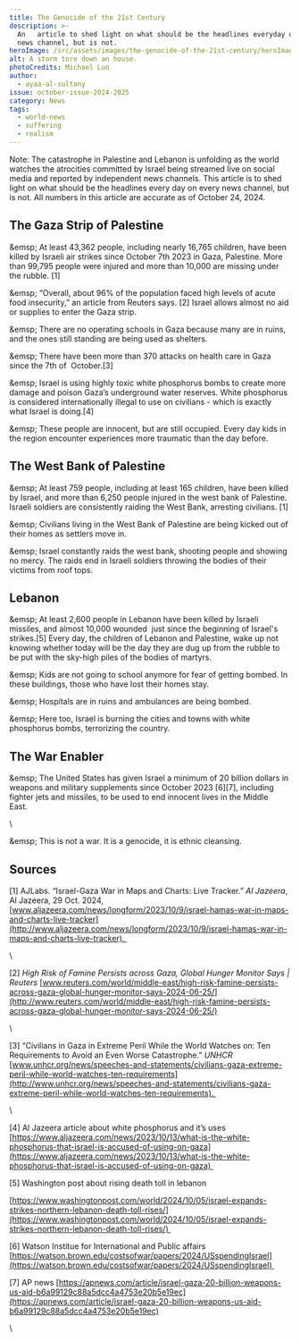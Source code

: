 ```yaml
---
title: The Genocide of the 21st Century
description: >-
  An   article to shed light on what should be the headlines everyday on every
  news channel, but is not.
heroImage: /src/assets/images/the-genocide-of-the-21st-century/heroImage.jpg
alt: A storm tore down an house.
photoCredits: Michael Luo
author:
  - ayaa-al-sultany
issue: october-issue-2024-2025
category: News
tags:
  - world-news
  - suffering
  - realism
---
```

Note: The catastrophe in Palestine and Lebanon is unfolding as the world watches the atrocities committed by Israel being streamed live on social media and reported by independent news channels. This article is to shed light on what should be the headlines every day on every news channel, but is not. All numbers in this article are accurate as of October 24, 2024.

## The Gaza Strip of Palestine

\&emsp; At least 43,362 people, including nearly 16,765 children, have been killed by Israeli air strikes since October 7th 2023 in Gaza, Palestine. More than 99,795 people were injured and more than 10,000 are missing under the rubble. \[1] 

\&emsp; “Overall, about 96% of the population faced high levels of acute food insecurity,” an article from Reuters says. \[2] Israel allows almost no aid or supplies to enter the Gaza strip. 

\&emsp; There are no operating schools in Gaza because many are in ruins, and the ones still standing are being used as shelters. 

\&emsp; There have been more than 370 attacks on health care in Gaza since the 7th of  October.\[3]

\&emsp; Israel is using highly toxic white phosphorus bombs to create more damage and poison Gaza’s underground water reserves. White phosphorus is considered internationally illegal to use on civilians - which is exactly what Israel is doing.\[4]

\&emsp; These people are innocent, but are still occupied. Every day kids in the region encounter experiences more traumatic than the day before. 

## The West Bank of Palestine

\&emsp; At least 759 people, including at least 165 children, have been killed by Israel, and more than 6,250 people injured in the west bank of Palestine. Israeli soldiers are consistently raiding the West Bank, arresting civilians. \[1]

\&emsp; Civilians living in the West Bank of Palestine are being kicked out of their homes as settlers move in. 

\&emsp; Israel constantly raids the west bank, shooting people and showing no mercy. The raids end in Israeli soldiers throwing the bodies of their victims from roof tops. 

## Lebanon

\&emsp; At least 2,600 people in Lebanon have been killed by Israeli missiles, and almost 10,000 wounded  just since the beginning of Israel's strikes.\[5] Every day, the children of Lebanon and Palestine, wake up not knowing whether today will be the day they are dug up from the rubble to be put with the sky-high piles of the bodies of martyrs.

\&emsp; Kids are not going to school anymore for fear of getting bombed. In these buildings, those who have lost their homes stay.

\&emsp; Hospitals are in ruins and ambulances are being bombed. 

\&emsp; Here too, Israel is burning the cities and towns with white phosphorus bombs, terrorizing the country. 

## The War Enabler

\&emsp; The United States has given Israel a minimum of 20 billion dollars in weapons and military supplements since October 2023 \[6]\[7], including fighter jets and missiles, to be used to end innocent lives in the Middle East. 

\


\&emsp; This is not a war. It is a genocide, it is ethnic cleansing. 

## Sources

\[1] AJLabs. “Israel-Gaza War in Maps and Charts: Live Tracker.” *Al Jazeera*, Al Jazeera, 29 Oct. 2024, [www.aljazeera.com/news/longform/2023/10/9/israel-hamas-war-in-maps-and-charts-live-tracker](http://www.aljazeera.com/news/longform/2023/10/9/israel-hamas-war-in-maps-and-charts-live-tracker). 

\


\[2] *High Risk of Famine Persists across Gaza, Global Hunger Monitor Says | Reuters* [www.reuters.com/world/middle-east/high-risk-famine-persists-across-gaza-global-hunger-monitor-says-2024-06-25/](http://www.reuters.com/world/middle-east/high-risk-famine-persists-across-gaza-global-hunger-monitor-says-2024-06-25/)

\


\[3] “Civilians in Gaza in Extreme Peril While the World Watches on: Ten Requirements to Avoid an Even Worse Catastrophe.” *UNHCR* [www.unhcr.org/news/speeches-and-statements/civilians-gaza-extreme-peril-while-world-watches-ten-requirements](http://www.unhcr.org/news/speeches-and-statements/civilians-gaza-extreme-peril-while-world-watches-ten-requirements). 

\


\[4] Al Jazeera article about white phosphorus and it’s uses [https://www.aljazeera.com/news/2023/10/13/what-is-the-white-phosphorus-that-israel-is-accused-of-using-on-gaza](https://www.aljazeera.com/news/2023/10/13/what-is-the-white-phosphorus-that-israel-is-accused-of-using-on-gaza) 

\[5] Washington post about rising death toll in lebanon 

[https://www.washingtonpost.com/world/2024/10/05/israel-expands-strikes-northern-lebanon-death-toll-rises/](https://www.washingtonpost.com/world/2024/10/05/israel-expands-strikes-northern-lebanon-death-toll-rises/) 

\[6] Watson Institue for International and Public affairs [https://watson.brown.edu/costsofwar/papers/2024/USspendingIsrael](https://watson.brown.edu/costsofwar/papers/2024/USspendingIsrael) 

\[7] AP news [https://apnews.com/article/israel-gaza-20-billion-weapons-us-aid-b6a99129c88a5dcc4a4753e20b5e19ec](https://apnews.com/article/israel-gaza-20-billion-weapons-us-aid-b6a99129c88a5dcc4a4753e20b5e19ec)

\
